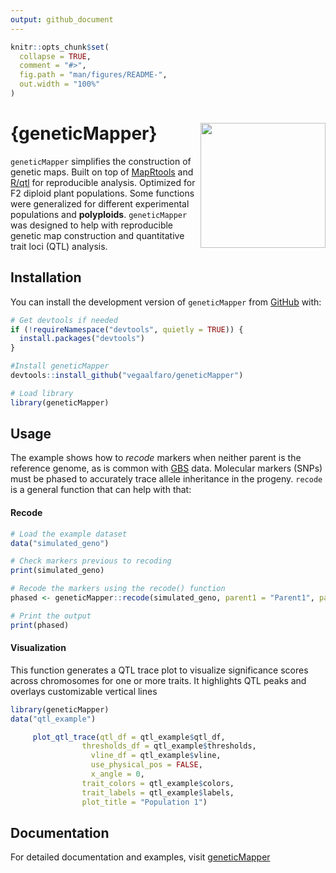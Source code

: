 ```yaml
---
output: github_document
---
```


<!-- README.md is generated from README.Rmd. Please edit that file -->

```r
knitr::opts_chunk$set(
  collapse = TRUE,
  comment = "#>",
  fig.path = "man/figures/README-",
  out.width = "100%"
)
```

# {geneticMapper} <img src="man/figures/logo.png" width="200px" align="right"/>

<!-- badges: start -->

<!-- badges: end -->

`geneticMapper` simplifies the construction of genetic maps. Built on top of [MapRtools](https://github.com/jendelman/MapRtools) and [R/qtl](https://rqtl.org/) for reproducible analysis. Optimized for F2 diploid plant populations. Some functions were generalized for different experimental populations and **polyploids**. `geneticMapper` was designed to help with reproducible genetic map construction and quantitative trait loci (QTL) analysis.

## Installation

You can install the development version of `geneticMapper` from [GitHub](https://github.com/) with:

```r
# Get devtools if needed
if (!requireNamespace("devtools", quietly = TRUE)) {
  install.packages("devtools")
}

#Install geneticMapper
devtools::install_github("vegaalfaro/geneticMapper")

# Load library
library(geneticMapper)
```

## Usage

The example shows how to *recode* markers when neither parent is the reference genome, as is common with [GBS](https://en.wikipedia.org/wiki/Genotyping_by_sequencing) data. Molecular markers (SNPs) must be phased to accurately trace allele inheritance in the progeny. `recode` is a general function that can help with that:

#### Recode

```r
# Load the example dataset
data("simulated_geno")

# Check markers previous to recoding
print(simulated_geno)

# Recode the markers using the recode() function
phased <- geneticMapper::recode(simulated_geno, parent1 = "Parent1", parent2 = "Parent2")

# Print the output
print(phased)

```

#### Visualization

This function generates a QTL trace plot to visualize significance scores across chromosomes for one or more traits. It highlights QTL peaks and overlays customizable vertical lines

```r

library(geneticMapper)
data("qtl_example")

     plot_qtl_trace(qtl_df = qtl_example$qtl_df,
                thresholds_df = qtl_example$thresholds,
                  vline_df = qtl_example$vline,
                  use_physical_pos = FALSE,
                  x_angle = 0,
                trait_colors = qtl_example$colors,
                trait_labels = qtl_example$labels,
                plot_title = "Population 1")
```

## Documentation

For detailed documentation and examples, visit [geneticMapper](https://vegaalfaro.github.io/geneticMapper/reference/index.html)
